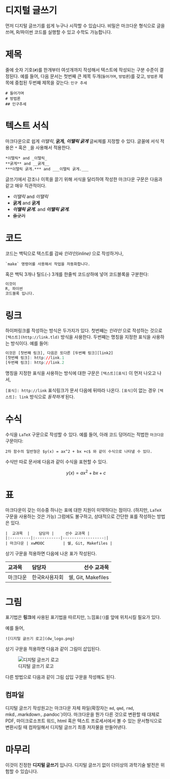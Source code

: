 


# 디지털 글쓰기

먼저 디지털 글쓰기를 쉽게 누구나 시작할 수 있습니다.
비밀은 마크다운 형식으로 글을 쓰며, R/파이썬 코드를 실행할 수 있고 수학도 가능합니다.

# 제목

줄에 숫자 기호(`#`)를 한개부터 여섯개까지 작성해서 텍스트에 작성되는 구분 수준이 결정된다.
예를 들어, 다음 문서는 첫번째 큰 제목 두개(`들어가며`, `방법론`)를 갖고, `방법론` 제목에 중첩된 두번째 제목을 갖는다: `인구 추세`

```
# 들어가며
# 방법론
## 인구추세
```

# 텍스트 서식

마크다운으로 쉽게 *이탤릭*, **굵게**, ***이탤릭 굵게*** 글씨체를 지정할 수 있다.
글꼴에 서식 적용은 `*` 혹은 `_`을 사용해서 적용한다. 

```
*이탤릭* and _이탤릭_
**굵게** and __굵게__
***이탤릭 굵게.*** and ___이탤릭 굵게.___
```

글쓰기에서 강조나 이목을 끌기 위해 서식을 달리하여 작성한 마크다운 구문은 다음과 같고 매우 직관적이다.

- *이탤릭* and _이탤릭_
- **굵게** and __굵게__
- ***이탤릭 굵게.*** and ___이탤릭 굵게.___
- ~~줄긋기~~


# 코드

코드는 백틱으로 텍스트를 감싸 *인라인(inline)* 으로 작성하거나,

```
`make` 명령어를 사용해서 작업을 자동화합니다.
```

혹은 백틱 3개나 틸드(`~`) 3개를 한줄씩 코드상하에 넣어 코드블록을 구분한다:


```r
이것이
R, 파이썬
코드블록 입니다.
```

# 링크

하이퍼링크를 작성하는 방식은 두가지가 있다.
첫번째는 *인라인* 으로 작성하는 것으로 `[텍스트](http://link.tld)` 방식을 사용한다.
두번째는 명칭을 지정한 표식을 사용하는 방식이다. 예를 들어:

```r
이것은 [첫번째 링크], 다음은 또다른 [두번째 링크][link2]
[첫번째 링크]: http://link.1
[두번째 링크]: http://link.2
```

명칭을 지정한 표식을 사용하는 방식에 대한 구문은 `[텍스트][표식]` 이 먼저 나오고 나서,

`[표식]: http://link` 표식링크가 문서 다음에 뒤따라 나온다.
`[표식]`이 없는 경우 `[텍스트]: link` 방식으로 *동작하게* 된다.

# 수식

수식을 `LaTeX` 구문으로 작성할 수 있다.
예를 들어, 아래 코드 덩어리는 적법한 `마크다운` 구문이다:

```
2차 함수의 일반형은 $y(x) = ax^2 + bx +c$ 와 같이 수식으로 나타낼 수 있다.
```

수식만 따로 문서에 다음과 같이 수식을 표현할 수 있다.

$$y(x) = ax^2 + bx +c$$

# 표

마크다운이 갖는 이슈중 하나는 표에 대한 지원이 미약하다는 점이다. 
(하지만, `LaTeX` 구문을 사용하는 것은 가능)
그럼에도 불구하고, 상대적으로 간단한 표를 작성하는 방법은 있다.

```
|  교과목  |    담당자 |     선수 교과목 |
|:---------|:-----------|------------------:|
| 마크다운 | xwMOOC        | 쉘, Git, Makefiles |
```

상기 구문을 적용하면 다음에 나온 표가 작성된다.

|  교과목   |    담당자   |     선수 교과목 |
|:---------|:-----------|------------------:|
| 마크다운  | 한국R사용자회 | 쉘, Git, Makefiles |


# 그림

표기법은 **링크**에 사용된 표기법을 따르지만, 느낌표(`!`)를 앞에 위치시킬 필요가 있다.

예를 들어, 

```
![디지털 글쓰기 로고](dw_logo.png)
```

상기 구문을 적용하면 다음과 같이 그림이 삽입된다.

![디지털 글쓰기 로고](dw_logo.png)

다른 방법으로 다음과 같이 그림 삽입 구문을 작성해도 된다.


## 컴파일

디지털 글쓰기 작성원고는 마크다운 자체 파일(확장자는 `md`, `qmd`, `rmd`, ` `mkd`, `.markdown`, `.pandoc`)이다. 마크다운을 뭔가 다른 것으로 변환할 때 대체로 PDF, 마이크로소프트 워드, html 혹은 텍스트 프로세서에서 볼 수 있는 문서형식으로 변환시킬 때 컴파일해서 디지털 글쓰기 최종 저자물을 만들어낸다.

# 마무리

이것이 진정한 **디지털 글쓰기** 입니다. 디지털 글쓰기 없이 더이상의 과학기술 발전은 위험할 수 있습니다.


<script id="MathJax-script" async src="https://cdn.jsdelivr.net/npm/mathjax@3/es5/tex-mml-chtml.js"></script>
